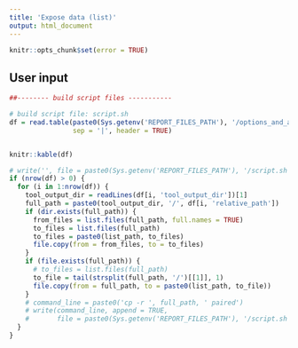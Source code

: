 ```yaml
---
title: 'Expose data (list)'
output: html_document
---
```


<style>
pre code, pre, code {
  white-space: pre !important;
  overflow-x: scroll !important;
  word-break: keep-all !important;
  word-wrap: initial !important;
}
</style>

```r
knitr::opts_chunk$set(error = TRUE)
```

## User input

```r
##-------- build script files -----------

# build script file: script.sh
df = read.table(paste0(Sys.getenv('REPORT_FILES_PATH'), '/options_and_arguments.txt'), 
                sep = '|', header = TRUE)


knitr::kable(df)
```

```r
# write('', file = paste0(Sys.getenv('REPORT_FILES_PATH'), '/script.sh'))
if (nrow(df) > 0) {
  for (i in 1:nrow(df)) {
    tool_output_dir = readLines(df[i, 'tool_output_dir'])[1]
    full_path = paste0(tool_output_dir, '/', df[i, 'relative_path'])
    if (dir.exists(full_path)) {
      from_files = list.files(full_path, full.names = TRUE)
      to_files = list.files(full_path)
      to_files = paste0(list_path, to_files)
      file.copy(from = from_files, to = to_files)
    }
    if (file.exists(full_path)) {
      # to_files = list.files(full_path)
      to_file = tail(strsplit(full_path, '/')[[1]], 1)
      file.copy(from = full_path, to = paste0(list_path, to_file))
    }
    # command_line = paste0('cp -r ', full_path, ' paired')
    # write(command_line, append = TRUE, 
    #       file = paste0(Sys.getenv('REPORT_FILES_PATH'), '/script.sh'))
  }
}
```



